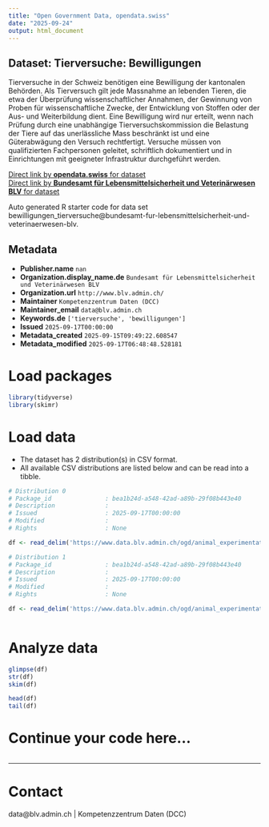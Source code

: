 ```yaml
---
title: "Open Government Data, opendata.swiss"
date: "2025-09-24"
output: html_document
---
```


## Dataset: Tierversuche: Bewilligungen

Tierversuche in der Schweiz benötigen eine Bewilligung der kantonalen Behörden. Als Tierversuch gilt jede Massnahme an lebenden Tieren, die etwa der Überprüfung wissenschaftlicher Annahmen, der Gewinnung von Proben für wissenschaftliche Zwecke, der Entwicklung von Stoffen oder der Aus- und Weiterbildung dient. Eine Bewilligung wird nur erteilt, wenn nach Prüfung durch eine unabhängige Tierversuchskommission die Belastung der Tiere auf das unerlässliche Mass beschränkt ist und eine Güterabwägung den Versuch rechtfertigt. Versuche müssen von qualifizierten Fachpersonen geleitet, schriftlich dokumentiert und in Einrichtungen mit geeigneter Infrastruktur durchgeführt werden.

[Direct link by **opendata.swiss** for dataset](https://opendata.swiss/de/dataset/tierversuche-bewilligungen)<br>
[Direct link by **Bundesamt für Lebensmittelsicherheit und Veterinärwesen BLV** for dataset](https://www.blv.admin.ch/blv/de/home/tiere/tierversuche.html)

Auto generated R starter code for data set bewilligungen_tierversuche@bundesamt-fur-lebensmittelsicherheit-und-veterinaerwesen-blv.

## Metadata

- **Publisher.name** `nan`
- **Organization.display_name.de** `Bundesamt für Lebensmittelsicherheit und Veterinärwesen BLV`
- **Organization.url** `http://www.blv.admin.ch/`
- **Maintainer** `Kompetenzzentrum Daten (DCC)`
- **Maintainer_email** `data@blv.admin.ch`
- **Keywords.de** `['tierversuche', 'bewilligungen']`
- **Issued** `2025-09-17T00:00:00`
- **Metadata_created** `2025-09-15T09:49:22.608547`
- **Metadata_modified** `2025-09-17T06:48:48.528181`


# Load packages

```r

library(tidyverse)
library(skimr)

```

# Load data

-   The dataset has 2 distribution(s) in CSV format.
-   All available CSV distributions are listed below and can be read into a tibble.

```r

# Distribution 0
# Package_id               : bea1b24d-a548-42ad-a89b-29f08b443e40
# Description              : 
# Issued                   : 2025-09-17T00:00:00
# Modified                 : 
# Rights                   : None

df <- read_delim('https://www.data.blv.admin.ch/ogd/animal_experimentation/licences/licences.csv')

# Distribution 1
# Package_id               : bea1b24d-a548-42ad-a89b-29f08b443e40
# Description              : 
# Issued                   : 2025-09-17T00:00:00
# Modified                 : 
# Rights                   : None

df <- read_delim('https://www.data.blv.admin.ch/ogd/animal_experimentation/licences/licences_codelist_type.csv')



```

# Analyze data

```r

glimpse(df)
str(df)
skim(df)

head(df)
tail(df)

```

# Continue your code here...

```r

```

------------------------------------------------------------------------

# Contact

data@blv.admin.ch | Kompetenzzentrum Daten (DCC)
